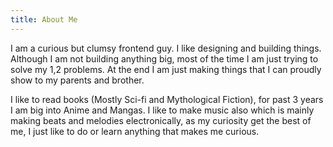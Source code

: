 ```yaml
---
title: About Me
---
```

I am a curious but clumsy frontend guy. I like designing and building things. Although I am not building anything big, most of the time I am just trying to solve my 1,2 problems. At the end I am just making things that I can proudly show to my parents and brother.

I like to read books (Mostly Sci-fi and Mythological Fiction), for past 3 years I am big into Anime and Mangas. I like to make music also which is mainly making beats and melodies electronically, as my curiosity get the best of me, I just like to do or learn anything that makes me curious.
